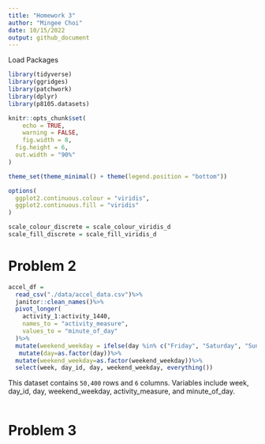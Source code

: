 ```yaml
---
title: "Homework 3"
author: "Mingee Choi"
date: 10/15/2022
output: github_document
---
```


Load Packages

```r
library(tidyverse)
library(ggridges)
library(patchwork)
library(dplyr)
library(p8105.datasets)

knitr::opts_chunk$set(
	echo = TRUE,
	warning = FALSE,
	fig.width = 8, 
  fig.height = 6,
  out.width = "90%"
)

theme_set(theme_minimal() + theme(legend.position = "bottom"))

options(
  ggplot2.continuous.colour = "viridis",
  ggplot2.continuous.fill = "viridis"
)

scale_colour_discrete = scale_colour_viridis_d
scale_fill_discrete = scale_fill_viridis_d
```

# Problem 2


```r
accel_df =
  read_csv("./data/accel_data.csv")%>%
  janitor::clean_names()%>%
  pivot_longer(
    activity_1:activity_1440,
    names_to = "activity_measure",
    values_to = "minute_of_day"
  )%>%
  mutate(weekend_weekday = ifelse(day %in% c("Friday", "Saturday", "Sunday"), "weekend", "weekday"))%>%
   mutate(day=as.factor(day))%>%
  mutate(weekend_weekday=as.factor(weekend_weekday))%>%
  select(week, day_id, day, weekend_weekday, everything())
```

This dataset contains `50,400` rows and `6` columns. Variables include week, day_id, day, weekend_weekday, activity_measure, and  minute_of_day.

```r

```
# Problem 3






